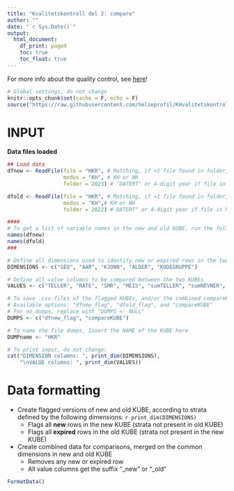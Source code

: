 ```yaml
---
title: "Kvalitetskontroll del 2: compare"
author: ""
date: "`r Sys.Date()`"
output:
  html_document: 
    df_print: paged
    toc: true
    toc_float: true
---
```

For more info about the quality control, see [here](https://github.com/helseprofil/KHvalitetskontroll)!

```r
# Global settings, do not change
knitr::opts_chunk$set(cache = F, echo = F)
source("https://raw.githubusercontent.com/helseprofil/KHvalitetskontroll/main/R/setup.R")
```

# INPUT

**Data files loaded**
```r
## Load data
dfnew <- ReadFile(file = "HKR", # Matching, if >1 file found in folder, specify file name further
                  modus = "KH", # KH or NH
                  folder = 2023) # "DATERT" or 4-digit year if file in NESSTAR-folder

dfold <- ReadFile(file = "HKR", # Matching, if >1 file found in folder, specify file name further
                  modus = "KH",# KH or NH
                  folder = 2022) # DATERT" or 4-digit year if file in NESSTAR-folder
```
```r
####
# To get a list of variable names in the new and old KUBE, run the following code
names(dfnew)
names(dfold)
###

# Define all dimensions used to identify new or expired rows in the two KUBEs
DIMENSIONS <- c("GEO", "AAR", "KJONN", "ALDER", "KODEGRUPPE")

# Define all value columns to be compared between the two KUBEs
VALUES <- c("TELLER", "RATE", "SMR", "MEIS", "sumTELLER", "sumNEVNER", "RATE.n", "SPVFLAGG")

# To save .csv-files of the flagged KUBEs, and/or the combined compareKUBE, use this option
# Available options: "dfnew_flag", "dfold_flag", and "compareKUBE"
# For no dumps, replace with "DUMPS <- NULL"
DUMPS <- c("dfnew_flag", "compareKUBE")

# To name the file dumps, Insert the NAME of the KUBE here
DUMPname <- "HKR" 
```

```r
# To print input, do not change:
cat("DIMENSION columns: ", print_dim(DIMENSIONS), 
    "\nVALUE columns: ", print_dim(VALUES))
```
# Data formatting

- Create flagged versions of new and old KUBE, according to strata defined by the following dimensions: `r print_dim(DIMENSIONS)`
    - Flags all **new** rows in the new KUBE (strata not present in old KUBE)
    - Flags all **expired** rows in the old KUBE (strata not present in the new KUBE)
- Create combined data for comparisons, merged on the common dimensions in new and old KUBE
    - Removes any new or expired row
    - All value columns get the suffix "_new" or "_old"

```r
FormatData()
```

